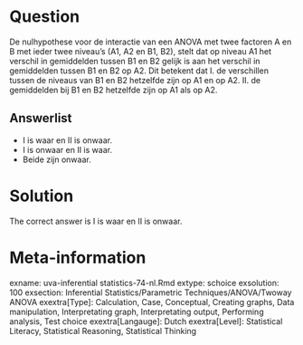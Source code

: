 Question
========

De nulhypothese voor de interactie van een ANOVA met twee factoren A en B met ieder twee niveau's (A1, A2 en B1, B2), stelt dat op niveau A1 het verschil in gemiddelden tussen B1 en B2 gelijk is aan het verschil in gemiddelden tussen B1 en B2 op A2. Dit betekent dat
I. de verschillen tussen de niveaus van B1 en B2 hetzelfde zijn op A1 en op A2.
II. de gemiddelden bij B1 en B2 hetzelfde zijn op A1 als op A2. 

Answerlist
----------
* I is waar en II is onwaar.
* I is onwaar en II is waar.
* Beide zijn onwaar.

Solution
========

The correct answer is  I is waar en II is onwaar. 

Meta-information
================
exname: uva-inferential statistics-74-nl.Rmd 
extype: schoice 
exsolution: 100 
exsection: Inferential Statistics/Parametric Techniques/ANOVA/Twoway ANOVA
exextra[Type]: Calculation, Case, Conceptual, Creating graphs, Data manipulation, Interpretating graph, Interpretating output, Performing analysis, Test choice 
exextra[Langauge]: Dutch 
exextra[Level]: Statistical Literacy, Statistical Reasoning, Statistical Thinking 

